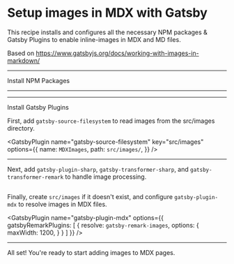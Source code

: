 # Setup images in MDX with Gatsby

This recipe installs and configures all
the necessary NPM packages & Gatsby Plugins
to enable inline-images in MDX and MD files.

Based on https://www.gatsbyjs.org/docs/working-with-images-in-markdown/

---
Install NPM Packages 

<NPMPackage
  name="gatsby-source-filesystem"
/>
<NPMPackage
  name="gatsby-plugin-mdx"
/>
<NPMPackage
  name="@mdx-js/mdx"
/>
<NPMPackage
  name="@mdx-js/react"
/>

---

<NPMPackage
  name="gatsby-image"
/>
<NPMPackage
  name="gatsby-plugin-sharp"
/>
<NPMPackage
  name="gatsby-transformer-sharp"
/>
<NPMPackage
  name="gatsby-remark-images"
/>

---

Install Gatsby Plugins

First, add `gatsby-source-filesystem` to read images from the src/images
directory.

<GatsbyPlugin
  name="gatsby-source-filesystem"
  key="src/images"
  options={{
    name: `MDXImages`,
    path: `src/images/`,
  }}
/>

---

Next, add `gatsby-plugin-sharp`, `gatsby-transformer-sharp`, and `gatsby-transformer-remark` 
to handle image processing.

<GatsbyPlugin
  name="gatsby-plugin-sharp"
/>
<GatsbyPlugin
  name="gatsby-transformer-sharp"
/>
---

Finally, create `src/images` if it doesn't exist, and configure `gatsby-plugin-mdx`
to resolve images in MDX files.

<Directory path="src/images" />

<GatsbyPlugin 
  name="gatsby-plugin-mdx" 
  options={{
    gatsbyRemarkPlugins: [
      {
        resolve: `gatsby-remark-images`,
        options: {
          maxWidth: 1200,
        }
      }
    ]
  }}
/>

---

All set! You're ready to start adding images to MDX pages.
